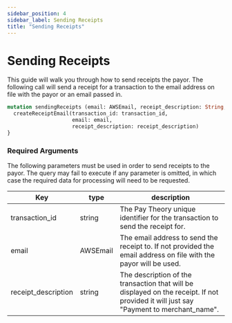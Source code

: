 ```yaml
---
sidebar_position: 4
sidebar_label: Sending Receipts
title: "Sending Receipts"
---
```



# Sending Receipts
This guide will walk you through how to send receipts the payor. The following call will send a receipt for a transaction to the email address on file with the payor or an email passed in.

```graphql title="GraphQL"
mutation sendingReceipts (email: AWSEmail, receipt_description: String, transaction_id: String!) {
  createReceiptEmail(transaction_id: transaction_id,
                     email: email,
                     receipt_description: receipt_description)
}

```

### Required Arguments
The following parameters must be used in order to send receipts to the payor. The query may fail to execute if any parameter is omitted, in which case the required data for processing will need to be requested.

|Key                |type         |       description                     |
|-------------------|-------------|---------------------------------------|
|transaction_id       |string     |The Pay Theory unique identifier for the transaction to send the receipt for. |
|email       | AWSEmail    | The email address to send the receipt to. If not provided the email address on file with the payor will be used.|
|receipt_description       |string | The description of the transaction that will be displayed on the receipt. If not provided it will just say "Payment to merchant_name".|


